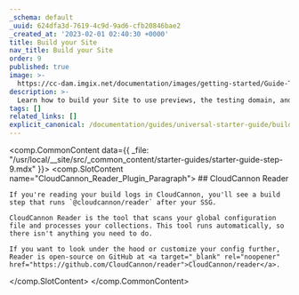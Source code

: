 ```yaml
---
_schema: default
_uuid: 624dfa3d-7619-4c9d-9ad6-cfb20846bae2
_created_at: '2023-02-01 02:40:30 +0000'
title: Build your Site
nav_title: Build your Site
order: 9
published: true
image: >-
  https://cc-dam.imgix.net/documentation/images/getting-started/Guide-Thumbnails/CloudCannon-Getting-Started-Thumbnail-SvelteKit.png
description: >-
  Learn how to build your Site to use previews, the testing domain, and the Visual Editor.
tags: []
related_links: []
explicit_canonical: /documentation/guides/universal-starter-guide/build-your-site/
---
```

<comp.CommonContent data={{ _file: "/usr/local/__site/src/_common_content/starter-guides/starter-guide-step-9.mdx" }}>
  <comp.SlotContent name="CloudCannon_Reader_Plugin_Paragraph">
    ## CloudCannon Reader

    If you're reading your build logs in CloudCannon, you'll see a build step that runs `@cloudcannon/reader` after your SSG.

    CloudCannon Reader is the tool that scans your global configuration file and processes your collections. This tool runs automatically, so there isn't anything you need to do.

    If you want to look under the hood or customize your config further, Reader is open-source on GitHub at <a target="_blank" rel="noopener" href="https://github.com/CloudCannon/reader">CloudCannon/reader</a>.
  </comp.SlotContent>
</comp.CommonContent>